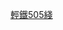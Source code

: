 {{鐵道路線 | lua = 1
|模板名稱 = 香港輕鐵505綫
|名稱 = {{香港輕鐵路綫|505}} [[香港輕鐵505綫]]
|代表色 = {{輕鐵顏色|505}}
|铁道系统 = 香港輕鐵
|車站列表 = 
三聖 ~ 兆麟 ~ 安定 ~ 市中心 ~ 屯門 ~ 建安 ~ blstart=center ~ 山景（南） ~ sep=→ ~ 山景（北） ~ sep=  ~ blline ~ 鳴琴 ~ blend ~ 石排 ~ 新圍 ~ 良景 ~ 田景 ~ 建生 ~ 青松 ~ blstart=center ~ 麒麟 ~ blline ~  %←% ~ blend ~ 兆康

| 註釋 = 
}}<noinclude>
[[Category:香港鐵路模板|輕鐵505綫]]
</noinclude>